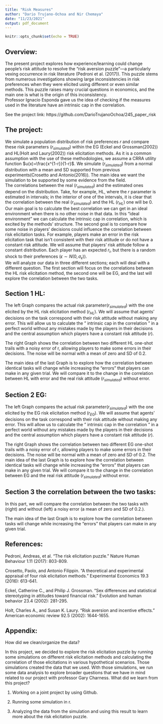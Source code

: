 ```yaml
---
title: "Risk Measures"
author: "Dario Trujano-Ochoa and Nir Chemaya"
date: "11/23/2021"
output: pdf_document
---
```


```r
knitr::opts_chunk$set(echo = TRUE)
```
## Overview:

The present project explores how experience/learning could change people's risk attitude to resolve the "risk aversion puzzle"—a particularly vexing occurrence in risk literature (Pedroni et al. (2017)). 
This puzzle stems from numerous investigations showing large inconsistencies in risk preferences when they were elicited using different or even similar methods. 
This puzzle raises many crucial questions in economics, and the main one is what is the origin of this inconsistency.  
Professor Ignacio Esponda  gave us the idea of checking if the measures used in the literature have an intrinsic cap in the correlation. 

See the project link:
https://github.com/DarioTrujanoOchoa/245_paper_risk


## The project:

We simulate a population distribution of risk preferences $r$ and compare these risk parameters $(r_{simulated})$ within the EG (Eckel and Grossman(2002)) and HL(Holt and Laury(2002)) risk elicitation methods. 
As it is a common assumption with the use of these methodologies, we assume a CRRA utility function $u(x)=\frac{x^{1-r}}{1-r}$. 
We simulate $(r_{simulated})$ from a normal distribution with a mean and SD supported from previous experiments(Crosetto and Antonio(2016)). 
The main idea we want the simulation to be supported by some evidence from the field.  
The correlations between the real $(r_{simulated})$ and the estimated ones depend on the distribution. 
Take, for example, HL, where the $r$ parameter is estimated in intervals; in the interior of one of the intervals, it is clear that the correlation between the real $(r_{simulated})$ and the HL $(r_{HL})$ one will be $0$. 
Our main goal is to calculate the best correlation we can get in an ideal environment when there is no other noise in that data. 
In this "ideal environment" we can calculate the intrinsic cap in correlation, which is excited by the methods' structure. 
The second goal is to compare how some noise in players' decisions could influence the correlation between risk elicitation tasks. 
For example, players make an error in the risk elicitation task that isn't consistent with their risk attitude or do not have a constant risk attitude. 
We will assume that players' risk attitude follow a constant distribution. Each player has an expected $r_i$, but there is a random shock to their preferences ($\epsilon\sim N(0,\sigma_\epsilon)$).   
We will analyze our data in three different sections; each will deal with a different question. The first section will focus on the correlations between the HL risk elicitation method, the second one will be EG, and the last will explore the correlation between the two tasks.

\newpage


##  Section 1 HL:
The left Graph compares the actual risk parameter$(r_{simulated})$ with the one elicited by the HL risk elicitation method $(r_{HL})$. We will assume that agents' decisions on the task correspond with their risk attitude without making any error. This will allow us to calculate the " intrinsic cap in the correlation " in a perfect world without any mistakes made by the players in their decisions and the central assumption which players have a constant risk attitude $(r)$. 

The right Graph shows the correlation between two different HL one-shot trails with a noisy error of r, allowing players to make some errors in their decisions. The noise will be normal with a mean of zero and SD of 0.2.
\begin{center} 
\includegraphics[width=5in]{../results/corr_HL.pdf} 
\end{center}

The main idea of the last Graph is to explore how the correlation between identical tasks will change while increasing the "errors" that players can make in any given trial. We will compare it to the change in the correlation between HL with error and the real risk attitude  $(r_{simulated})$  without error.

\begin{center} 
\includegraphics[width=4in]{../results/corr_sd_epsilon_HL.pdf} 
\end{center}
\newpage
## Section 2 EG:
The left Graph compares the actual risk parameter$(r_{simulated})$ with the one elicited by the EG risk elicitation method $(r_{EG})$. We will assume that agents' decisions on the task correspond with their risk attitude without making any error. This will allow us to calculate the " intrinsic cap in the correlation " in a perfect world without any mistakes made by the players in their decisions and the central assumption which players have a constant risk attitude $(r)$. 

The right Graph shows the correlation between two different EG one-shot trails with a noisy error of r, allowing players to make some errors in their decisions. The noise will be normal with a mean of zero and SD of 0.2.
\begin{center} 
\includegraphics[width=5in]{../results/corr_EG.pdf} 
\end{center}

The main idea of the last Graph is to explore how the correlation between identical tasks will change while increasing the "errors" that players can make in any given trial. We will compare it to the change in the correlation between EG and the real risk attitude  $(r_{simulated})$  without error.
\begin{center} 
\includegraphics[width=4in]{../results/corr_sd_epsilon_EG.pdf} 
\end{center}
\newpage
## Section 3 the correlation between the two tasks:
In this part, we will compare the correlation between the two tasks with (right) and without (left)  a noisy error (a mean of zero and SD of 0.2.).

\begin{center} 
\includegraphics[width=5in]{../results/corr_EG_HL.pdf} 
\end{center}

The main idea of the last Graph is to explore how the correlation between tasks will change while increasing the "errors" that players can make in any given trial.

\begin{center} 
\includegraphics[width=4in]{../results/corr_sd_epsilon_EG_HL.pdf} 
\end{center}
\newpage
## References:
Pedroni, Andreas, et al. "The risk elicitation puzzle." Nature Human Behaviour 1.11 (2017): 803-809.

Crosetto, Paolo, and Antonio Filippin. "A theoretical and experimental appraisal of four risk elicitation methods." Experimental Economics 19.3 (2016): 613-641.

Eckel, Catherine C., and Philip J. Grossman. "Sex differences and statistical stereotyping in attitudes toward financial risk." Evolution and human behavior 23.4 (2002): 281-295.

Holt, Charles A., and Susan K. Laury. "Risk aversion and incentive effects." American economic review 92.5 (2002): 1644-1655.

## Appendix:
How did we clean/organize the data?

In this project, we decided to explore the risk elicitation puzzle by running some simulations on different risk elicitation methods and calculating the correlation of those elicitations in various hypothetical scenarios. Those simulations created the data that we used. With those simulations, we run some data analysis to explore broader questions that we have in mind related to our project with professor Gary Charness. 
What did we learn from this project?

1.	Working on a joint project by using Github.

2.	 Running some simulation in r.

3.	Analyzing the data from the simulation and using this result to learn more about the risk elicitation puzzle.

```r

```





